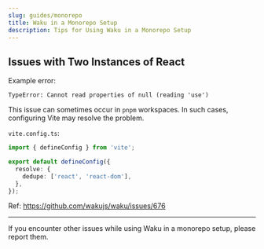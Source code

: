 ```yaml
---
slug: guides/monorepo
title: Waku in a Monorepo Setup
description: Tips for Using Waku in a Monorepo Setup
---
```


## Issues with Two Instances of React

Example error:

```
TypeError: Cannot read properties of null (reading 'use')
```

This issue can sometimes occur in `pnpm` workspaces. In such cases, configuring Vite may resolve the problem.

`vite.config.ts`:

```ts
import { defineConfig } from 'vite';

export default defineConfig({
  resolve: {
    dedupe: ['react', 'react-dom'],
  },
});
```

Ref: https://github.com/wakujs/waku/issues/676

---

If you encounter other issues while using Waku in a monorepo setup, please report them.
